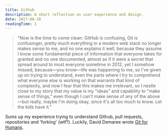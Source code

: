 ```yaml
---
title: Github
description: A short reflection on user experience and design.
date: 2017-08-28
readingTime: 1
---
```


>"Now is the time to come clean: GitHub is confusing, Git is confusinger, pretty much everything in a modern web stack no longer makes sense to me, and no one explains it well, because they assume I know some fundamental piece of information that everyone takes for granted and no one documented, almost as if it were a secret that spread around to most everyone sometime in 2012, yet I somehow missed, because—you know—life was happening to me, so I've given up on trying to understand, even the parts where I try to comprehend what everyone else is working on that warrants that kind of complexity, and now I fear that this makes me irrelevant, so I nestle close to my story that my value is my "ideas" and capability to "make sense of things," even though I can't make sense of any of the above—but really, maybe I'm doing okay, since it's all too much to know. Let the kids have it."

Sums up my experience trying to understand Github, pull requests, repositories and 'forking' (wtf?). Luckily, David Demaree wrote <a href="https://abookapart.com/products/git-for-humans">Git for Humans</a>.